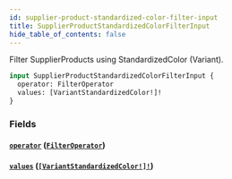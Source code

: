 ```yaml
---
id: supplier-product-standardized-color-filter-input
title: SupplierProductStandardizedColorFilterInput
hide_table_of_contents: false
---
```



Filter SupplierProducts using StandardizedColor (Variant).

```graphql
input SupplierProductStandardizedColorFilterInput {
  operator: FilterOperator
  values: [VariantStandardizedColor!]!
}
```


### Fields

#### [`operator`](#) ([`FilterOperator`](/supply/api/graphql-admin/reference/enums/filter-operator))




#### [`values`](#) ([`[VariantStandardizedColor!]!`](/supply/api/graphql-admin/reference/enums/variant-standardized-color))






